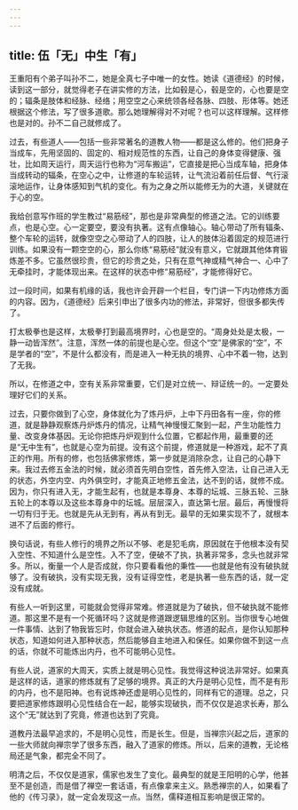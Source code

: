```yaml
---
---
---
```

title: 伍「无」中生「有」
---




王重阳有个弟子叫孙不二，她是全真七子中唯一的女性。她读《道德经》的时候，读到这一部分，就觉得老子在讲实修的方法，比如毂是心，毂是空的，心也要是空的；辐条是肢体和经脉、经络；用空空之心来统领各经各脉、四肢、形体等。她还根据这个修法，写了很多道歌。那么她理解得对不对呢？也可以这样理解。这样修也是对的。孙不二自己就修成了。

过去，有些道人——包括一些非常著名的道教人物——都是这么修的。他们把身子当成车，先用坚固的、固定的、相对规范性的东西，让自己的身体变得健康、强壮，比如周天运行，周天运行也称为“河车搬运”，它直接是把心当成车轴，把身体当成转动的辐条，在空心之中，让修道的车轮运转，让气流沿着前任后督、气行滚滚地运作，让身体感知到气机的变化。有为之身之所以能修无为的大道，关键就在于心的空。

我给创意写作班的学生教过“易筋经”，那也是非常典型的修道之法。它的训练要点，也是心空。心一定要空，要没有执著。这有点像轴心。轴心带动了所有辐条、整个车轮的运转，就像空空之心带动了人的四肢，让人的肢体沿着固定的规范进行训练。如果没有一颗空空的心，那么你练“易筋经”就没有意义，它就跟其他体育锻炼差不多。它虽然很珍贵，但它的珍贵之处，只有在意气神或精气神合一、心中了无牵挂时，才能体现出来。在这样的状态中修“易筋经”，才能修得好它。

过一段时间，如果有机缘的话，我也许会开辟一个栏目，专门讲一下内功修炼方面的内容。因为，《道德经》后来引申出了很多内功的修法，非常好，但很多都失传了。

打太极拳也是这样，太极拳打到最高境界时，心也是空的。“周身处处是太极，一静一动皆浑然”。注意，浑然一体的前提也是心空。但这个“空”是佛家的“空”，不是学者的“空”，不是什么都没有，而是进入一种无执的境界、心中不着一物，达到了无我。

所以，在修道之中，空有关系非常重要，它们是对立统一、辩证统一的。一定要处理好它们的关系。

过去，只要你做到了心空，身体就化为了炼丹炉，上中下丹田各有一座，你的修道，就是静静观察炼丹炉炼丹的情况，让精气神慢慢汇聚到一起，产生功能性力量、改变身体基因。无论你把炼丹炉观到什么位置，它都起作用，最重要的还是“无中生有”，也就是心空为前提。没有这个前提，修道就是一种游戏，起不了真正的作用。所有的修，也包括佛家修炼，第一步就是消除杂念，让自己的心静下来。我过去修五金法的时候，就必须首先明白空性，首先修入空法，让自己进入无的状态，外空内空、内外俱空时，才能真正地修五金法，达不到的话，就修不成。因为，你只有进入无，才能生起有，也就是本尊身、本尊的坛城、三脉五轮、三脉五轮上的本尊以及这些本尊身中的坛城。层层深入，直达第七层。最后，再慢慢将一切有归于无。也就是先从无到有，再从有到无。最早的无如果实现不了，就根本进不了后面的修行。

换句话说，有些人修行的境界之所以不够、老是犯毛病，原因就在于他根本没有契入空性、不知道什么是空性。入不了空，便破不了执，执著非常多，念头也就非常多。所以，衡量一个人是否成就，你只要看看他的秉性——也就是他有没有破执就够了。没有破执，没有实现无我，没有证得空性，老是执著一些东西的话，就一定没有成就。

有些人一听到这里，可能就会觉得非常难。修道就是为了破执，但不破执就不能修道。那这里不是有一个死循环吗？这就是修道跟逻辑思维的区别。当你很专心地做一件事情、达到了物我皆忘时，你就会进入破执状态。修道的起点，是你认知那种状态，知道如何进入那种状态，然后能够自主地进入和保任。如果你做不到这一点的话，你就不可能炼出内丹，也不可能明心见性。

有些人说，道家的大周天，实质上就是明心见性。我觉得这种说法非常好。如果真是这样的话，道家的修炼就有了足够的境界。真正的大丹是明心见性，而不是有形的内丹，也不是阳神。也有说炼神还虚是明心见性的，同样有它的道理。总之，只要把道家修炼跟明心见性结合在一起，能够实现破执，而不仅仅是追求长寿，那么这个“无”就达到了究竟，修道也达到了究竟。

道教丹法最早追求的，不是明心见性，而是长生。但是，当禅宗兴起之后，道家的一些大师就向禅宗学了很多东西，融入了道家的修炼。所以，后来的道教，无论格局还是气象，都完全不同了。

明清之后，不仅仅是道家，儒家也发生了变化。最典型的就是王阳明的心学，他甚至不是创造，而是借了禅空一套话语，有点像拿来主义。熟悉禅宗的人，如果看了他的《传习录》，就一定会发现这一点。当然，儒释道相互影响是很正常的。
